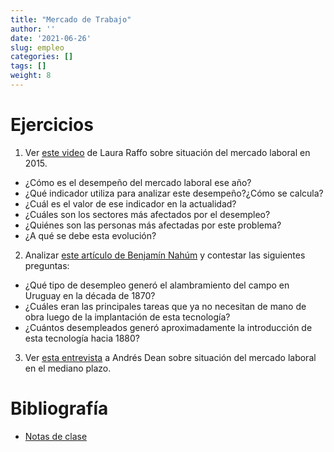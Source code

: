 ```yaml
---
title: "Mercado de Trabajo"
author: ''
date: '2021-06-26'
slug: empleo
categories: []
tags: []
weight: 8
---
```



# Ejercicios

<!-- 1. Descargar y graficar las tasas de actividad, desempleo y empleo desde 1975 hasta el último dato disponible. Explicar qué significa cada indicador.  -->

1. Ver [este video ](https://www.youtube.com/watch?v=NMejCq1WrZE) de Laura Raffo sobre situación del mercado laboral en 2015.
  - ¿Cómo es el desempeño del mercado laboral ese año?
  - ¿Qué indicador utiliza para analizar este desempeño?¿Cómo se calcula?
  - ¿Cuál es el valor de ese indicador en la actualidad?
  - ¿Cuáles son los sectores más afectados por el desempleo?
  - ¿Quiénes son las personas más afectadas por este problema?
  - ¿A qué se debe esta evolución?

2. Analizar [este artículo de Benjamín Nahúm](Enciclopedia_uruguaya_24-14-15.pdf) y contestar las siguientes preguntas:

  - ¿Qué tipo de desempleo generó el alambramiento del campo en Uruguay en la década de 1870?
  - ¿Cuáles eran las principales tareas que ya no necesitan de mano de obra luego de la implantación de esta tecnología?
  - ¿Cuántos desempleados generó aproximadamente la introducción de esta tecnología hacia 1880?


3. Ver [esta entrevista  ](https://www.youtube.com/watch?v=zzTK0d-iQEI) a Andrés Dean sobre situación del mercado laboral en el mediano plazo.


# Bibliografía

- [Notas de clase](https://empleo--diapos-econ.netlify.app)
